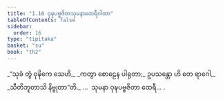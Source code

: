 ```yaml
---
title: "1.16 ဝုဍ္ဎပဗ္ဗဇိတသုမနာထေရီဂါထာ"
tableOfContents: false
sidebar:
  order: 16
type: "tipitaka"
basket: "su"
book: "th2"
---
```



<DynamicBreadcrumb />

<Division number="16" book="th2" e="ch" v="19" p="379">

<Paragraph number="32" type="verses" book="th2">
_“သုခံ တွံ ဝုဍ္ဎိကေ သေဟိ,_  
_ကတွာ စောဠေန ပါရုတာ;_  
ဥပသန္တော ဟိ တေ ရာဂေါ,_  
_သီတိဘူတာသိ နိဗ္ဗုတာ”တိ._  


</Paragraph>
</Division>

<Paragraph number="33" type="center" book="th2">
…  သုမနာ ဝုဍ္ဎပဗ္ဗဇိတာ ထေရီ… .
</Paragraph>